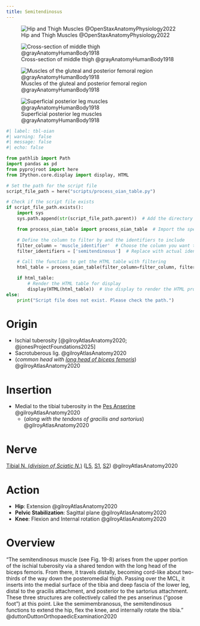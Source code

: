 ```yaml
---
title: Semitendinosus
---
```


![Hip and Thigh Muscles @OpenStaxAnatomyPhysiology2022](/The Archive/Images/OpenStax Anatomy and Physiology 2e/fig11.29 Hip and Thigh Muscles.jpeg){#fig-openstax-fig11.29}

![Cross-section of middle thigh @grayAnatomyHumanBody1918](/The Archive/Images/Gray anatomy 1918 images/Myology/image432 Cross-section through the middle of the thigh.gif)

![Muscles of the gluteal and posterior femoral region @grayAnatomyHumanBody1918](/The Archive/Images/Gray anatomy 1918 images/Myology/image434 Muscles of the gluteal and posterior femoral regions.gif){#fig-gray1918-image434}

![Superficial posterior leg muscles @grayAnatomyHumanBody1918](/The Archive/Images/Gray anatomy 1918 images/Myology/image438 Muscles of the back of the leg. Superficial layer.gif){#fig-gray1918-image438}

```python
#| label: tbl-oian
#| warning: false
#| message: false
#| echo: false

from pathlib import Path
import pandas as pd
from pyprojroot import here
from IPython.core.display import display, HTML

# Set the path for the script file
script_file_path = here("scripts/process_oian_table.py")

# Check if the script file exists
if script_file_path.exists():
    import sys
    sys.path.append(str(script_file_path.parent))  # Add the directory of the script to the system path

    from process_oian_table import process_oian_table  # Import the specific function

    # Define the column to filter by and the identifiers to include
    filter_column = 'muscle_identifier'  # Choose the column you want to filter by
    filter_identifiers = ['semitendinosus']  # Replace with actual identifiers you want to include

    # Call the function to get the HTML table with filtering
    html_table = process_oian_table(filter_column=filter_column, filter_identifiers=filter_identifiers)

    if html_table:
        # Render the HTML table for display
        display(HTML(html_table))  # Use display to render the HTML properly
else:
    print("Script file does not exist. Please check the path.")

```

# Origin {#origin}

- Ischial tuberosity [@gilroyAtlasAnatomy2020; @jonesProjectFoundations2025]
- Sacrotuberous lig. @gilroyAtlasAnatomy2020
- (*common head with [long head of biceps femoris]({{< var ref-biceps-femoris-long-head.action >}})*) @gilroyAtlasAnatomy2020

# Insertion {#insertion}

- Medial to the tibial tuberosity in the [Pes Anserine]({{< var ref-pes-anserine.path >}}) @gilroyAtlasAnatomy2020
    - (*along with the tendons of gracilis and sartorius*) @gilroyAtlasAnatomy2020

# Nerve

[Tibial N. (*division of Sciatic N.*)]({{< var ref-tibial-nerve.path >}}) ([L5]({{< var ref-nerve-root.l5 >}}), [S1]({{< var ref-nerve-root.s1 >}}), [S2]({{< var ref-nerve-root.s2 >}})) @gilroyAtlasAnatomy2020

# Action {#action}

- **Hip**: Extension @gilroyAtlasAnatomy2020
- **Pelvic Stabilization**: Sagittal plane @gilroyAtlasAnatomy2020
- **Knee**: Flexion and Internal rotation @gilroyAtlasAnatomy2020


# Overview

"The semitendinosus muscle (see Fig. 19-8) arises from the upper portion of the ischial tuberosity via a shared tendon with the long head of the biceps femoris. From there, it travels distally, becoming cord-like about two-thirds of the way down the posteromedial thigh. Passing over the MCL, it inserts into the medial surface of the tibia and deep fascia of the lower leg, distal to the gracilis attachment, and posterior to the sartorius attachment. These three structures are collectively called the pes anserinus (“goose foot”) at this point. Like the semimembranosus, the semitendinosus functions to extend the hip, flex the knee, and internally rotate the tibia." @duttonDuttonOrthopaedicExamination2020 